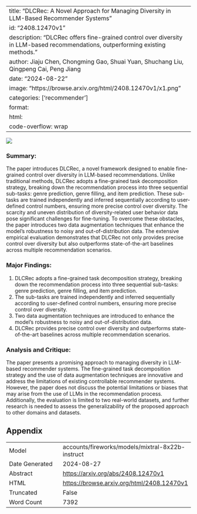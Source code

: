 
---
title: "DLCRec: A Novel Approach for Managing Diversity in LLM-Based Recommender Systems"
id: "2408.12470v1"
description: "DLCRec offers fine-grained control over diversity in LLM-based recommendations, outperforming existing methods."
author: Jiaju Chen, Chongming Gao, Shuai Yuan, Shuchang Liu, Qingpeng Cai, Peng Jiang
date: "2024-08-22"
image: "https://browse.arxiv.org/html/2408.12470v1/x1.png"
categories: ['recommender']
format:
  html:
    code-overflow: wrap
---

![](https://browse.arxiv.org/html/2408.12470v1/x1.png)

### Summary:

The paper introduces DLCRec, a novel framework designed to enable fine-grained control over diversity in LLM-based recommendations. Unlike traditional methods, DLCRec adopts a fine-grained task decomposition strategy, breaking down the recommendation process into three sequential sub-tasks: genre prediction, genre filling, and item prediction. These sub-tasks are trained independently and inferred sequentially according to user-defined control numbers, ensuring more precise control over diversity. The scarcity and uneven distribution of diversity-related user behavior data pose significant challenges for fine-tuning. To overcome these obstacles, the paper introduces two data augmentation techniques that enhance the model’s robustness to noisy and out-of-distribution data. The extensive empirical evaluation demonstrates that DLCRec not only provides precise control over diversity but also outperforms state-of-the-art baselines across multiple recommendation scenarios.

### Major Findings:

1. DLCRec adopts a fine-grained task decomposition strategy, breaking down the recommendation process into three sequential sub-tasks: genre prediction, genre filling, and item prediction.
2. The sub-tasks are trained independently and inferred sequentially according to user-defined control numbers, ensuring more precise control over diversity.
3. Two data augmentation techniques are introduced to enhance the model’s robustness to noisy and out-of-distribution data.
4. DLCRec provides precise control over diversity and outperforms state-of-the-art baselines across multiple recommendation scenarios.

### Analysis and Critique:

The paper presents a promising approach to managing diversity in LLM-based recommender systems. The fine-grained task decomposition strategy and the use of data augmentation techniques are innovative and address the limitations of existing controllable recommender systems. However, the paper does not discuss the potential limitations or biases that may arise from the use of LLMs in the recommendation process. Additionally, the evaluation is limited to two real-world datasets, and further research is needed to assess the generalizability of the proposed approach to other domains and datasets.

## Appendix

|          |          |
|----------|----------|
| Model     | accounts/fireworks/models/mixtral-8x22b-instruct       |
| Date Generated     | 2024-08-27       |
| Abstract | [https://arxiv.org/abs/2408.12470v1](https://arxiv.org/abs/2408.12470v1)        |
| HTML     | [https://browse.arxiv.org/html/2408.12470v1](https://browse.arxiv.org/html/2408.12470v1)       |
| Truncated       | False       |
| Word Count       | 7392       |